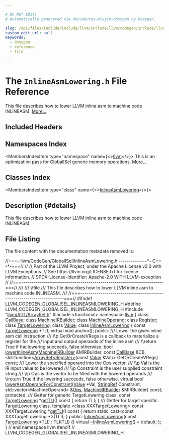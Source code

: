```yaml
---

# DO NOT EDIT!
# Automatically generated via docusaurus-plugin-doxygen by Doxygen.

slug: /api/files/include/include/llvm/include/llvm/codegen/include/llvm/codegen/globalisel/inlineasmlowering-h
custom_edit_url: null
keywords:
  - doxygen
  - reference
  - file

---
```





# The `InlineAsmLowering.h` File Reference

<DoxygenPage pluginConfig={pluginConfig}>

This file describes how to lower LLVM inline asm to machine code INLINEASM. <a href="#details">More...</a>

## Included Headers

<IncludesList>
<IncludesListItem
  filePath="llvm/ADT/ArrayRef.h"
  permalink="/docs/api/files/include/include/llvm/include/llvm/adt/arrayref-h"
  isLocal="true" />
<IncludesListItem
  filePath="functional"
  permalink=""
  isLocal="false" />
</IncludesList>

## Namespaces Index

<MembersIndex>

<MembersIndexItem
  type="namespace"
  name={<><a href="/docs/api/namespaces/llvm">llvm</a></>}>
This is an optimization pass for GlobalISel generic memory operations. <a href="/docs/api/namespaces/llvm/#details">More...</a>
</MembersIndexItem>

</MembersIndex>

## Classes Index

<MembersIndex>

<MembersIndexItem
  type="class"
  name={<><a href="/docs/api/classes/llvm/inlineasmlowering">InlineAsmLowering</a></>}>
</MembersIndexItem>

</MembersIndex>

## Description {#details}

This file describes how to lower LLVM inline asm to machine code INLINEASM.

## File Listing

The file content with the documentation metadata removed is:

<ProgramListing>

<Link id="l00001" /><CodeLine lineNumber="1"><Highlight kind="comment">//===- llvm/CodeGen/GlobalISel/InlineAsmLowering.h --------------&#42;- C++ -&#42;-===//</Highlight><Highlight kind="normal"></Highlight></CodeLine>
<Link id="l00002" /><CodeLine lineNumber="2"><Highlight kind="normal"></Highlight><Highlight kind="comment">//</Highlight><Highlight kind="normal"></Highlight></CodeLine>
<Link id="l00003" /><CodeLine lineNumber="3"><Highlight kind="normal"></Highlight><Highlight kind="comment">// Part of the LLVM Project, under the Apache License v2.0 with LLVM Exceptions.</Highlight><Highlight kind="normal"></Highlight></CodeLine>
<Link id="l00004" /><CodeLine lineNumber="4"><Highlight kind="normal"></Highlight><Highlight kind="comment">// See https://llvm.org/LICENSE.txt for license information.</Highlight><Highlight kind="normal"></Highlight></CodeLine>
<Link id="l00005" /><CodeLine lineNumber="5"><Highlight kind="normal"></Highlight><Highlight kind="comment">// SPDX-License-Identifier: Apache-2.0 WITH LLVM-exception</Highlight><Highlight kind="normal"></Highlight></CodeLine>
<Link id="l00006" /><CodeLine lineNumber="6"><Highlight kind="normal"></Highlight><Highlight kind="comment">//</Highlight><Highlight kind="normal"></Highlight></CodeLine>
<Link id="l00007" /><CodeLine lineNumber="7"><Highlight kind="normal"></Highlight><Highlight kind="comment">//===----------------------------------------------------------------------===//</Highlight><Highlight kind="comment"></Highlight></CodeLine>
<Link id="l00008" /><CodeLine lineNumber="8"><Highlight kind="comment">///</Highlight></CodeLine>
<Link id="l00009" /><CodeLine lineNumber="9"><Highlight kind="comment">/// \\file</Highlight></CodeLine>
<Link id="l00010" /><CodeLine lineNumber="10"><Highlight kind="comment">/// This file describes how to lower LLVM inline asm to machine code INLINEASM.</Highlight></CodeLine>
<Link id="l00011" /><CodeLine lineNumber="11"><Highlight kind="comment">///</Highlight><Highlight kind="normal"></Highlight></CodeLine>
<Link id="l00012" /><CodeLine lineNumber="12"><Highlight kind="normal"></Highlight><Highlight kind="comment">//===----------------------------------------------------------------------===//</Highlight><Highlight kind="normal"></Highlight></CodeLine>
<Link id="l00013" /><CodeLine lineNumber="13"><Highlight kind="normal"></Highlight></CodeLine>
<Link id="l00014" /><CodeLine lineNumber="14"><Highlight kind="normal"></Highlight><Highlight kind="preprocessor">#ifndef LLVM&#95;CODEGEN&#95;GLOBALISEL&#95;INLINEASMLOWERING&#95;H</Highlight><Highlight kind="normal"></Highlight></CodeLine>
<Link id="l00015" /><CodeLine lineNumber="15"><Highlight kind="normal"></Highlight><Highlight kind="preprocessor">#define LLVM&#95;CODEGEN&#95;GLOBALISEL&#95;INLINEASMLOWERING&#95;H</Highlight><Highlight kind="normal"></Highlight></CodeLine>
<Link id="l00016" /><CodeLine lineNumber="16"><Highlight kind="normal"></Highlight></CodeLine>
<Link id="l00017" /><CodeLine lineNumber="17"><Highlight kind="normal"></Highlight><Highlight kind="preprocessor">#include &quot;<a href="/docs/api/files/include/include/llvm/include/llvm/adt/arrayref-h">llvm/ADT/ArrayRef.h</a>&quot;</Highlight><Highlight kind="normal"></Highlight></CodeLine>
<Link id="l00018" /><CodeLine lineNumber="18"><Highlight kind="normal"></Highlight><Highlight kind="preprocessor">#include &lt;functional&gt;</Highlight><Highlight kind="normal"></Highlight></CodeLine>
<Link id="l00019" /><CodeLine lineNumber="19"><Highlight kind="normal"></Highlight></CodeLine>
<Link id="l00020" /><CodeLine lineNumber="20"><Highlight kind="normal"></Highlight><Highlight kind="keyword">namespace </Highlight><Highlight kind="normal"><a href="/docs/api/namespaces/llvm">llvm</a> &#123;</Highlight></CodeLine>
<Link id="l00021" /><CodeLine lineNumber="21"><Highlight kind="normal"></Highlight><Highlight kind="keyword">class </Highlight><Highlight kind="normal"><a href="/docs/api/classes/llvm/callbase">CallBase</a>;</Highlight></CodeLine>
<Link id="l00022" /><CodeLine lineNumber="22"><Highlight kind="normal"></Highlight><Highlight kind="keyword">class </Highlight><Highlight kind="normal"><a href="/docs/api/classes/llvm/machineirbuilder">MachineIRBuilder</a>;</Highlight></CodeLine>
<Link id="l00023" /><CodeLine lineNumber="23"><Highlight kind="normal"></Highlight><Highlight kind="keyword">class </Highlight><Highlight kind="normal"><a href="/docs/api/classes/llvm/machineoperand">MachineOperand</a>;</Highlight></CodeLine>
<Link id="l00024" /><CodeLine lineNumber="24"><Highlight kind="normal"></Highlight><Highlight kind="keyword">class </Highlight><Highlight kind="normal"><a href="/docs/api/classes/llvm/register">Register</a>;</Highlight></CodeLine>
<Link id="l00025" /><CodeLine lineNumber="25"><Highlight kind="normal"></Highlight><Highlight kind="keyword">class </Highlight><Highlight kind="normal"><a href="/docs/api/classes/llvm/targetlowering">TargetLowering</a>;</Highlight></CodeLine>
<Link id="l00026" /><CodeLine lineNumber="26"><Highlight kind="normal"></Highlight><Highlight kind="keyword">class </Highlight><Highlight kind="normal"><a href="/docs/api/classes/llvm/value">Value</a>;</Highlight></CodeLine>
<Link id="l00027" /><CodeLine lineNumber="27"><Highlight kind="normal"></Highlight></CodeLine>
<Link id="l00028" /><CodeLine lineNumber="28" lineLink="/docs/api/classes/llvm/inlineasmlowering"><Highlight kind="normal"></Highlight><Highlight kind="keyword">class </Highlight><Highlight kind="normal"><a href="/docs/api/classes/llvm/inlineasmlowering/#a1cfd4dc7278effd0cb32a67eccbdb209">InlineAsmLowering</a> &#123;</Highlight></CodeLine>
<Link id="l00029" /><CodeLine lineNumber="29"><Highlight kind="normal">  </Highlight><Highlight kind="keyword">const</Highlight><Highlight kind="normal"> <a href="/docs/api/classes/llvm/targetlowering">TargetLowering</a> &#42;TLI;</Highlight></CodeLine>
<Link id="l00030" /><CodeLine lineNumber="30"><Highlight kind="normal"></Highlight></CodeLine>
<Link id="l00031" /><CodeLine lineNumber="31"><Highlight kind="normal">  </Highlight><Highlight kind="keyword">virtual</Highlight><Highlight kind="normal"> </Highlight><Highlight kind="keywordtype">void</Highlight><Highlight kind="normal"> anchor();</Highlight></CodeLine>
<Link id="l00032" /><CodeLine lineNumber="32"><Highlight kind="normal"></Highlight></CodeLine>
<Link id="l00033" /><CodeLine lineNumber="33"><Highlight kind="normal"></Highlight><Highlight kind="keyword">public</Highlight><Highlight kind="normal">:</Highlight><Highlight kind="comment"></Highlight></CodeLine>
<Link id="l00034" /><CodeLine lineNumber="34"><Highlight kind="comment">  /// Lower the given inline asm call instruction</Highlight></CodeLine>
<Link id="l00035" /><CodeLine lineNumber="35"><Highlight kind="comment">  /// \\p GetOrCreateVRegs is a callback to materialize a register for the</Highlight></CodeLine>
<Link id="l00036" /><CodeLine lineNumber="36"><Highlight kind="comment">  /// input and output operands of the inline asm</Highlight></CodeLine>
<Link id="l00037" /><CodeLine lineNumber="37"><Highlight kind="comment">  /// \\return True if the lowering succeeds, false otherwise.</Highlight><Highlight kind="normal"></Highlight></CodeLine>
<Link id="l00038" /><CodeLine lineNumber="38"><Highlight kind="normal">  </Highlight><Highlight kind="keywordtype">bool</Highlight><Highlight kind="normal"> <a href="/docs/api/classes/llvm/inlineasmlowering/#a1c9cd272afbe2a9aaca46369f9e61b79">lowerInlineAsm</a>(<a href="/docs/api/classes/llvm/machineirbuilder">MachineIRBuilder</a> &amp;MIRBuilder, </Highlight><Highlight kind="keyword">const</Highlight><Highlight kind="normal"> <a href="/docs/api/classes/llvm/callbase">CallBase</a> &amp;CB,</Highlight></CodeLine>
<Link id="l00039" /><CodeLine lineNumber="39"><Highlight kind="normal">                      std::function&lt;<a href="/docs/api/classes/llvm/arrayref">ArrayRef&lt;Register&gt;</a>(</Highlight><Highlight kind="keyword">const</Highlight><Highlight kind="normal"> <a href="/docs/api/classes/llvm/value">Value</a> &amp;Val)&gt;</Highlight></CodeLine>
<Link id="l00040" /><CodeLine lineNumber="40"><Highlight kind="normal">                          GetOrCreateVRegs) </Highlight><Highlight kind="keyword">const</Highlight><Highlight kind="normal">;</Highlight></CodeLine>
<Link id="l00041" /><CodeLine lineNumber="41"><Highlight kind="normal"></Highlight><Highlight kind="comment"></Highlight></CodeLine>
<Link id="l00042" /><CodeLine lineNumber="42"><Highlight kind="comment">  /// Lower the specified operand into the Ops vector.</Highlight></CodeLine>
<Link id="l00043" /><CodeLine lineNumber="43"><Highlight kind="comment">  /// \\p Val is the IR input value to be lowered</Highlight></CodeLine>
<Link id="l00044" /><CodeLine lineNumber="44"><Highlight kind="comment">  /// \\p Constraint is the user supplied constraint string</Highlight></CodeLine>
<Link id="l00045" /><CodeLine lineNumber="45"><Highlight kind="comment">  /// \\p Ops is the vector to be filled with the lowered operands</Highlight></CodeLine>
<Link id="l00046" /><CodeLine lineNumber="46"><Highlight kind="comment">  /// \\return True if the lowering succeeds, false otherwise.</Highlight><Highlight kind="normal"></Highlight></CodeLine>
<Link id="l00047" /><CodeLine lineNumber="47"><Highlight kind="normal">  </Highlight><Highlight kind="keyword">virtual</Highlight><Highlight kind="normal"> </Highlight><Highlight kind="keywordtype">bool</Highlight><Highlight kind="normal"> <a href="/docs/api/classes/llvm/inlineasmlowering/#adaff9002688c9185afc9e8b0e2a46f88">lowerAsmOperandForConstraint</a>(<a href="/docs/api/classes/llvm/value">Value</a> &#42;Val, <a href="/docs/api/classes/llvm/stringref">StringRef</a> Constraint,</Highlight></CodeLine>
<Link id="l00048" /><CodeLine lineNumber="48"><Highlight kind="normal">                                            std::vector&lt;MachineOperand&gt; &amp;<a href="/docs/api/files/include/include/llvm/include/llvm/demangle/itaniumdemangle-h/#a926d7ce2143863b7a2afda0fca4d2b65">Ops</a>,</Highlight></CodeLine>
<Link id="l00049" /><CodeLine lineNumber="49"><Highlight kind="normal">                                            <a href="/docs/api/classes/llvm/machineirbuilder">MachineIRBuilder</a> &amp;MIRBuilder) </Highlight><Highlight kind="keyword">const</Highlight><Highlight kind="normal">;</Highlight></CodeLine>
<Link id="l00050" /><CodeLine lineNumber="50"><Highlight kind="normal"></Highlight></CodeLine>
<Link id="l00051" /><CodeLine lineNumber="51"><Highlight kind="normal"></Highlight><Highlight kind="keyword">protected</Highlight><Highlight kind="normal">:</Highlight><Highlight kind="comment"></Highlight></CodeLine>
<Link id="l00052" /><CodeLine lineNumber="52"><Highlight kind="comment">  /// Getter for generic TargetLowering class.</Highlight><Highlight kind="normal"></Highlight></CodeLine>
<Link id="l00053" /><CodeLine lineNumber="53" lineLink="/docs/api/classes/llvm/inlineasmlowering/#a17ad589f929523164d12cf6a30b02b52"><Highlight kind="normal">  </Highlight><Highlight kind="keyword">const</Highlight><Highlight kind="normal"> <a href="/docs/api/classes/llvm/targetlowering">TargetLowering</a> &#42;<a href="/docs/api/classes/llvm/inlineasmlowering/#a17ad589f929523164d12cf6a30b02b52">getTLI</a>()</Highlight><Highlight kind="keyword"> const </Highlight><Highlight kind="normal">&#123; </Highlight><Highlight kind="keywordflow">return</Highlight><Highlight kind="normal"> TLI; &#125;</Highlight></CodeLine>
<Link id="l00054" /><CodeLine lineNumber="54"><Highlight kind="normal"></Highlight><Highlight kind="comment"></Highlight></CodeLine>
<Link id="l00055" /><CodeLine lineNumber="55"><Highlight kind="comment">  /// Getter for target specific TargetLowering class.</Highlight><Highlight kind="normal"></Highlight></CodeLine>
<Link id="l00056" /><CodeLine lineNumber="56" lineLink="/docs/api/classes/llvm/inlineasmlowering/#a6bd0333cf865a06c6e95f51e8d093ff9"><Highlight kind="normal">  </Highlight><Highlight kind="keyword">template</Highlight><Highlight kind="normal"> &lt;</Highlight><Highlight kind="keyword">class</Highlight><Highlight kind="normal"> XXXTargetLowering&gt; </Highlight><Highlight kind="keyword">const</Highlight><Highlight kind="normal"> XXXTargetLowering &#42;<a href="/docs/api/classes/llvm/inlineasmlowering/#a6bd0333cf865a06c6e95f51e8d093ff9">getTLI</a>()</Highlight><Highlight kind="keyword"> const </Highlight><Highlight kind="normal">&#123;</Highlight></CodeLine>
<Link id="l00057" /><CodeLine lineNumber="57"><Highlight kind="normal">    </Highlight><Highlight kind="keywordflow">return</Highlight><Highlight kind="normal"> </Highlight><Highlight kind="keyword">static&#95;cast&lt;</Highlight><Highlight kind="keyword">const </Highlight><Highlight kind="normal">XXXTargetLowering &#42;</Highlight><Highlight kind="keyword">&gt;</Highlight><Highlight kind="normal">(TLI);</Highlight></CodeLine>
<Link id="l00058" /><CodeLine lineNumber="58"><Highlight kind="normal">  &#125;</Highlight></CodeLine>
<Link id="l00059" /><CodeLine lineNumber="59"><Highlight kind="normal"></Highlight></CodeLine>
<Link id="l00060" /><CodeLine lineNumber="60"><Highlight kind="normal"></Highlight><Highlight kind="keyword">public</Highlight><Highlight kind="normal">:</Highlight></CodeLine>
<Link id="l00061" /><CodeLine lineNumber="61" lineLink="/docs/api/classes/llvm/inlineasmlowering/#a1cfd4dc7278effd0cb32a67eccbdb209"><Highlight kind="normal">  <a href="/docs/api/classes/llvm/inlineasmlowering/#a1cfd4dc7278effd0cb32a67eccbdb209">InlineAsmLowering</a>(</Highlight><Highlight kind="keyword">const</Highlight><Highlight kind="normal"> <a href="/docs/api/classes/llvm/targetlowering">TargetLowering</a> &#42;TLI) : TLI(TLI) &#123;&#125;</Highlight></CodeLine>
<Link id="l00062" /><CodeLine lineNumber="62" lineLink="/docs/api/classes/llvm/inlineasmlowering/#a4a0fe38a8e54a1493431280a57c5ada7"><Highlight kind="normal">  </Highlight><Highlight kind="keyword">virtual</Highlight><Highlight kind="normal"> <a href="/docs/api/classes/llvm/inlineasmlowering/#a4a0fe38a8e54a1493431280a57c5ada7">~InlineAsmLowering</a>() = </Highlight><Highlight kind="keywordflow">default</Highlight><Highlight kind="normal">;</Highlight></CodeLine>
<Link id="l00063" /><CodeLine lineNumber="63"><Highlight kind="normal">&#125;;</Highlight></CodeLine>
<Link id="l00064" /><CodeLine lineNumber="64"><Highlight kind="normal"></Highlight></CodeLine>
<Link id="l00065" /><CodeLine lineNumber="65"><Highlight kind="normal">&#125; </Highlight><Highlight kind="comment">// end namespace llvm</Highlight><Highlight kind="normal"></Highlight></CodeLine>
<Link id="l00066" /><CodeLine lineNumber="66"><Highlight kind="normal"></Highlight></CodeLine>
<Link id="l00067" /><CodeLine lineNumber="67"><Highlight kind="normal"></Highlight><Highlight kind="preprocessor">#endif </Highlight><Highlight kind="comment">// LLVM&#95;CODEGEN&#95;GLOBALISEL&#95;INLINEASMLOWERING&#95;H</Highlight><Highlight kind="normal"></Highlight></CodeLine>

</ProgramListing>

</DoxygenPage>
